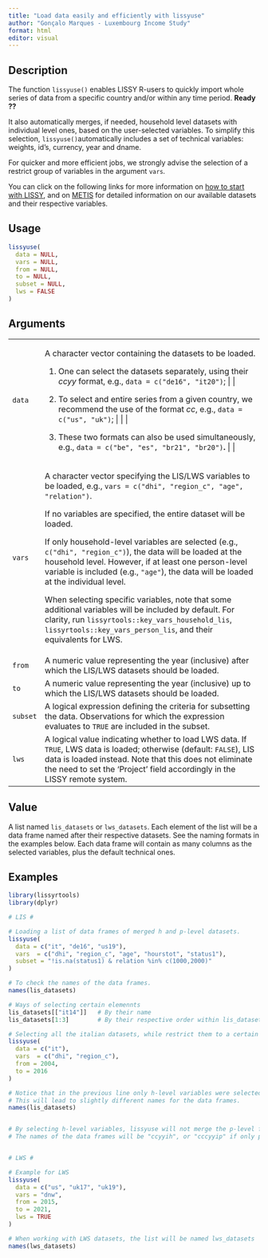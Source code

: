 ```yaml
---
title: "Load data easily and efficiently with lissyuse"
author: "Gonçalo Marques - Luxembourg Income Study"
format: html
editor: visual
---
```


## Description

The function `lissyuse()` enables LISSY R-users to quickly import whole series of data from a specific country and/or within any time period. **Ready ??**

It also automatically merges, if needed, household level datasets with individual level ones, based on the user-selected variables. To simplify this selection, `lissyuse()`automatically includes a set of technical variables: weights, id's, currency, year and dname.

For quicker and more efficient jobs, we strongly advise the selection of a restrict group of variables in the argument `vars`*.*

You can click on the following links for more information on [how to start with LISSY](https://www.lisdatacenter.org/data-access/lissy/), and on [METIS](https://www.lisdatacenter.org/frontend#/home) for detailed information on our available datasets and their respective variables.

## Usage

```r
lissyuse(
  data = NULL, 
  vars = NULL, 
  from = NULL, 
  to = NULL, 
  subset = NULL, 
  lws = FALSE
)  
```

## Arguments

+-----------+-------------------------------------------------------------------------------------------------------------------------------------------------------------------------------------------------------------------------------------------------------------+
| `data`    | A character vector containing the datasets to be loaded.                                                                                                                                                                                                    |
|           |                                                                                                                                                                                                                                                             |
|           | 1.  One can select the datasets separately, using their *ccyy* format, e.g., `data = c("de16", "it20")`; \| \|                                                                                                                                              |
|           |                                                                                                                                                                                                                                                             |
|           | 2.  To select and entire series from a given country, we recommend the use of the format *cc*, e.g., `data = c("us", "uk")`; \| \| \|                                                                                                                       |
|           |                                                                                                                                                                                                                                                             |
|           | 3.  These two formats can also be used simultaneously, e.g., `data = c("be", "es", "br21", "br20")`**.** \| \|                                                                                                                                              |
+-----------+-------------------------------------------------------------------------------------------------------------------------------------------------------------------------------------------------------------------------------------------------------------+
| `vars`    | A character vector specifying the LIS/LWS variables to be loaded, e.g., `vars = c("dhi", "region_c", "age", "relation")`.                                                                                                                                   |
|           |                                                                                                                                                                                                                                                             |
|           | If no variables are specified, the entire dataset will be loaded.                                                                                                                                                                                           |
|           |                                                                                                                                                                                                                                                             |
|           | If only household-level variables are selected (e.g., `c("dhi", "region_c")`), the data will be loaded at the household level. However, if at least one person-level variable is included (e.g., `"age"`), the data will be loaded at the individual level. |
|           |                                                                                                                                                                                                                                                             |
|           | When selecting specific variables, note that some additional variables will be included by default. For clarity, run `lissyrtools::key_vars_household_lis`, `lissyrtools::key_vars_person_lis`, and their equivalents for LWS.                              |
+-----------+-------------------------------------------------------------------------------------------------------------------------------------------------------------------------------------------------------------------------------------------------------------+
| `from`    | A numeric value representing the year (inclusive) after which the LIS/LWS datasets should be loaded.                                                                                                                                                        |
+-----------+-------------------------------------------------------------------------------------------------------------------------------------------------------------------------------------------------------------------------------------------------------------+
| `to`      | A numeric value representing the year (inclusive) up to which the LIS/LWS datasets should be loaded.                                                                                                                                                        |
+-----------+-------------------------------------------------------------------------------------------------------------------------------------------------------------------------------------------------------------------------------------------------------------+
| `subset`  | A logical expression defining the criteria for subsetting the data. Observations for which the expression evaluates to `TRUE` are included in the subset.                                                                                                   |
+-----------+-------------------------------------------------------------------------------------------------------------------------------------------------------------------------------------------------------------------------------------------------------------+
| `lws`     | A logical value indicating whether to load LWS data. If `TRUE`, LWS data is loaded; otherwise (default: `FALSE`), LIS data is loaded instead. Note that this does not eliminate the need to set the 'Project' field accordingly in the LISSY remote system. |
+-----------+-------------------------------------------------------------------------------------------------------------------------------------------------------------------------------------------------------------------------------------------------------------+

## Value

A list named `lis_datasets` or `lws_datasets`. Each element of the list will be a data frame named after their respective datasets. See the naming formats in the examples below. Each data frame will contain as many columns as the selected variables, plus the default technical ones.

## Examples

```r

library(lissyrtools)
library(dplyr)

# LIS # 

# Loading a list of data frames of merged h and p-level datasets.  
lissyuse( 
  data = c("it", "de16", "us19"), 
  vars  = c("dhi", "region_c", "age", "hourstot", "status1"), 
  subset = "!is.na(status1) & relation %in% c(1000,2000)"
)

# To check the names of the data frames. 
names(lis_datasets)

# Ways of selecting certain elemennts 
lis_datasets[["it14"]]   # By their name
lis_datasets[1:3]        # By their respective order within lis_datasets

# Selecting all the italian datasets, while restrict them to a certain year range. 
lissyuse(
  data = c("it"), 
  vars  = c("dhi", "region_c"), 
  from = 2004, 
  to = 2016
)

# Notice that in the previous line only h-level variables were selected. 
# This will lead to slightly different names for the data frames. 
names(lis_datasets)


# By selecting h-level variables, lissyuse will not merge the p-level files for that country-year. 
# The names of the data frames will be "ccyyih", or "cccyyip" if only p-level variables were chosen. 


# LWS # 

# Example for LWS 
lissyuse(
  data = c("us", "uk17", "uk19"), 
  vars = "dnw", 
  from = 2015, 
  to = 2021,
  lws = TRUE
)

# When working with LWS datasets, the list will be named lws_datasets
names(lws_datasets)
 

```
